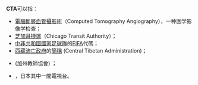 '''CTA'''可以指︰
*[[電腦斷層血管攝影術|電腦斷層血管攝影術]]（Computed Tomography Angiography），一种医学影像学检查；
*[[芝加哥捷運|芝加哥捷運]]（Chicago Transit Authority）；
*[[中非共和國國家足球隊|中非共和國國家足球隊]]的[[FIFA|FIFA]]代碼；
*[[西藏流亡政府|西藏流亡政府]]的[[簡稱|簡稱]] (Central Tibetan Administration)；
*{{link-en|California Teachers Association|California Teachers Association}} (加州教師協會) ；
*{{link-ja|Cable Television Adachi Corp.|ケーブルテレビ足立}}，日本其中一間電視台。

{{disambig|Cat=三字拉丁字母缩写消歧义}}